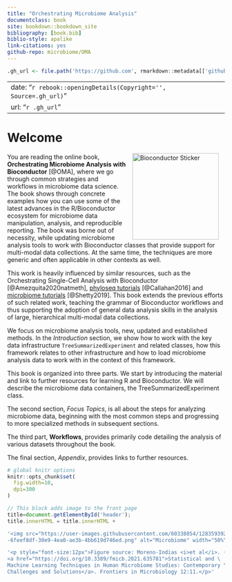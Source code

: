 ```yaml
--- 
title: "Orchestrating Microbiome Analysis"
documentclass: book
site: bookdown::bookdown_site
bibliography: [book.bib]
biblio-style: apalike
link-citations: yes
github-repo: microbiome/OMA
---
```


```r
.gh_url <- file.path('https://github.com', rmarkdown::metadata[['github-repo']])
```

---
date: "`r rebook::openingDetails(Copyright='', Source=.gh_url)`"
url: "`r .gh_url`"
---

# Welcome {-}


<a href="https://bioconductor.org"><img src="`r rebook::BiocSticker('animated')`" width="200" alt="Bioconductor Sticker" align="right" style="margin: 0 1em 0 1em" /></a>


You are reading the online book, **Orchestrating Microbiome Analysis
with Bioconductor** [@OMA], where we go through common strategies and
workflows in microbiome data science. The book shows through concrete
examples how you can use some of the latest advances in the
R/Bioconductor ecosystem for microbiome data manipulation, analysis,
and reproducible reporting. The book was borne out of necessity, while
updating microbiome analysis tools to work with Bioconductor classes
that provide support for multi-modal data collections. At the same
time, the techniques are more generic and often applicable in other
contexts as well.

This work is heavily influenced by similar resources, such as the
Orchestrating Single-Cell Analysis with Bioconductor [@Amezquita2020natmeth],
[phyloseq tutorials](http://joey711.github.io/phyloseq/tutorials-index) [@Callahan2016] and
[microbiome tutorials](https://microbiome.github.io/tutorials/) [@Shetty2019].
This book extends the previous efforts of such related work, teaching the grammar
of Bioconductor workflows and thus supporting the
adoption of general data analysis skills in the analysis of large,
hierarchical multi-modal data collections.

We focus on microbiome analysis tools, new, updated and established methods.
In the *Introduction* section, we show how to work with the key data 
infrastructure `TreeSummarizedExperiment` and related classes, how this 
framework relates to other infrastructure and how to load microbiome analysis 
data to work with in the context of this framework.

This book is organized into three parts. We start by introducing the
material and link to further resources for learning R and
Bioconductor. We will describe the microbiome data containers, the
TreeSummarizedExperiment class.

The second section, *Focus Topics*, is all about the steps for analyzing
microbiome data, beginning with the most common steps and progressing to
more specialized methods in subsequent sections.

The third part, **Workflows**, provides primarily code detailing the
analysis of various datasets throughout the book.

The final section, *Appendix*, provides links to further resources.


```r
# global knitr options
knitr::opts_chunk$set(
  fig.width=10,
  dpi=300
)
```

```js
// This block adds image to the front page
title=document.getElementById('header');
title.innerHTML = title.innerHTML + 

'<img src="https://user-images.githubusercontent.com/60338854/128359392\
-6feef8df-30e9-4ea0-ae3b-4bb619d746ed.png" alt="Microbiome" width="50%"/>' +

'<p style="font-size:12px">Figure source: Moreno-Indias <i>et al</i>. (2021) \
<a href="https://doi.org/10.3389/fmicb.2021.635781">Statistical and \
Machine Learning Techniques in Human Microbiome Studies: Contemporary \
Challenges and Solutions</a>. Frontiers in Microbiology 12:11.</p>'
```

